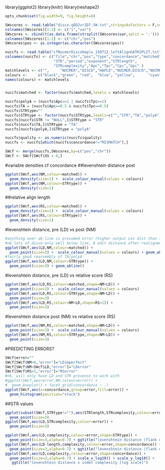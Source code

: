 library(ggplot2)
library(knitr)
library(reshape2)
```r
opts_chunk$set(fig.width=9, fig.height=6)
``` 

```r
SWscores <- read.table("disco.qDD2vr3D7.SW.txt",stringsAsFactors = F,sep='\t',header=T)
colnames(SWscores)[1:2] <- c("i","var")
SWscores <- cbind(t(as.data.frame(strsplit(SWscores$var,split = ':'))),SWscores)
colnames(SWscores)[1:2] <- c("chr","pos")
SWscores$pos <- as.integer(as.character(SWscores$pos))

```

```r
nuccfs <- read.table("cfNucmerDiscoHaplo_150722_leftAlignGATKSPLIT.txt",sep="\t",stringsAsFactors = F)
colnames(nuccfs) <- c("file","chr","pos","type","concordance","matched","quality","length","alleles","complexity",
                      "STR","period","exponent","STRlength",
                      "STRcomplexity","Apc","Tpc","Cpc","Gpc" )
matchlevels <- c("",     "NUCMER","DISCO","HAPLO","NUCMER,DISCO","NUCMER,HAPLO","DISCO,HAPLO","NUCMER,DISCO,HAPLO")
colours <-     c("black","green", "red",  "blue", "yellow",      "cyan",        "magenta",     "white")
names(colours) <- matchlevels


nuccfs$matched <- factor(nuccfs$matched,levels = matchlevels)

nuccfs$polyA = (nuccfs$Apc==1 | nuccfs$Tpc==1)
nuccfs$TA = (nuccfs$Apc==0.5 & nuccfs$Tpc==0.5)
nuccfs$STRtype=""
nuccfs$STRtype <- factor(nuccfs$STRtype,levels=c("","STR","TA","polyA"))
nuccfs[nuccfs$STR != "NULL",]$STRtype = "STR"
nuccfs[nuccfs$TA,]$STRtype = "TA"
nuccfs[nuccfs$polyA,]$STRtype = "polyA"

nuccfs$quality <- as.numeric(nuccfs$quality)
nuccfs <- nuccfs[which(nuccfs$concordance!="MISMATCH"),]

``` 

```r
SWcf <- merge(nuccfs,SWscores,by=c("pos","chr"))
SWcf <- SWcf[SWcf$XS > 0,]
``` 


#variable densities cf concordance
##levenshtein distance post
```r
ggplot(SWcf,aes(NM,colour=matched)) + 
  geom_density(size=1) +  scale_colour_manual(values = colours)
ggplot(SWcf,aes(NM,colour=STRtype)) + 
  geom_density(size=1)
```
##relative align length
```r
ggplot(SWcf,aes(RS,colour=matched)) + 
  geom_density(size=1) +  scale_colour_manual(values = colours)
ggplot(SWcf,aes(RS,colour=STRtype)) + 
  geom_density(size=1)

```



#levenshtein distance, pre (LD) vs post (NM)
```r
#anything over ab-line is presumed error (higher output Lev dist than input)
#nb lots of disco-only well below line, 0 edit distance after realignment
ggplot(SWcf,aes(LD,NM,colour=matched)) + 
  geom_point(size=3) +  scale_colour_manual(values = colours) + geom_abline()
#fairly good reassembly of TA/polyA
ggplot(SWcf,aes(LD,NM,colour=STRtype)) + 
  geom_point(size=3) + geom_abline()
```

#levenshtein distance, pre (LD) vs relative score (RS)
```r
ggplot(SWcf,aes(LD,RS,colour=matched,shape=NM>LD)) + 
  geom_point(size=3) +  scale_colour_manual(values = colours)
ggplot(SWcf,aes(LD,RS,colour=STRtype,shape=NM>LD)) + 
  geom_point(size=3)
ggplot(SWcf,aes(LD,RS,colour=NM>LD,shape=RS>1)) + 
  geom_point(size=3)
```

#levenshtein distance post (NM) vs relative score (RS)
```r
ggplot(SWcf,aes(NM,RS,colour=matched,shape=NM>LD)) + 
  geom_point(size=3) +  scale_colour_manual(values = colours)
ggplot(SWcf,aes(NM,RS,colour=STRtype,shape=NM>LD)) + 
  geom_point(size=3)

```


#PREDICTING ERRORS?

```r
SWcf$error=""
SWcf[SWcf$NM>0,"error"]="LDimperfect"
SWcf[SWcf$NM>SWcf$LD,"error"]="LDerror"
SWcf[SWcf$RS>1,"error"]="RSerror"
#nb, will only have LD and STR presence to work with 
#ggplot(SWcf,aes(error,NM,colour=error)) + 
#  geom_boxplot() + facet_grid(concordance ~ .)
ggplot(SWcf,aes(x=concordance,group=error,fill=error)) + 
  geom_histogram(position="stack")
```
##STR values
```r
ggplot(subset(SWcf,STRtype!=""),aes(STRlength,STRcomplexity,colour=error)) + 
  geom_point(size=3)
ggplot(SWcf,aes(LD,STRcomplexity,colour=error)) + 
  geom_point(size=3)

ggplot(SWcf,aes(LD,complexity,colour=error,shape=STRtype)) + 
  geom_point(size=3,alpha=0.7) + ggtitle("levenshtein distance (flank only) x indel complexity")
ggplot(SWcf,aes(LD-length,complexity,colour=error,shape=concordance)) + 
  geom_point(size=3,alpha=0.7) + ggtitle("levenshtein distance (flank only) x indel complexity")
ggplot(SWcf,aes(LD,complexity,colour=error,shape=concordance)) + 
  geom_point(size=3,alpha=0.7) + scale_x_log10() + scale_y_log10() +
   ggtitle("levenshtein distance x indel complexity [log scale]")
```

